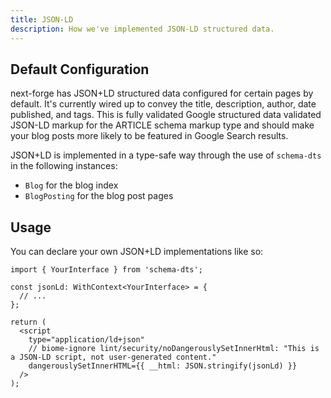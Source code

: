 ```yaml
---
title: JSON-LD
description: How we've implemented JSON-LD structured data.
---
```


## Default Configuration

next-forge has JSON+LD structured data configured for certain pages by default. It's currently wired up to convey the title, description, author, date published, and tags. This is fully validated Google structured data validated JSON-LD markup for the ARTICLE schema markup type and should make your blog posts more likely to be featured in Google Search results.

JSON+LD is implemented in a type-safe way through the use of `schema-dts` in the following instances:

- `Blog` for the blog index
- `BlogPosting` for the blog post pages

## Usage

You can declare your own JSON+LD implementations like so:

```page.tsx
import { YourInterface } from 'schema-dts';

const jsonLd: WithContext<YourInterface> = {
  // ...
};

return (
  <script
    type="application/ld+json"
    // biome-ignore lint/security/noDangerouslySetInnerHtml: "This is a JSON-LD script, not user-generated content."
    dangerouslySetInnerHTML={{ __html: JSON.stringify(jsonLd) }}
  />
);
```
